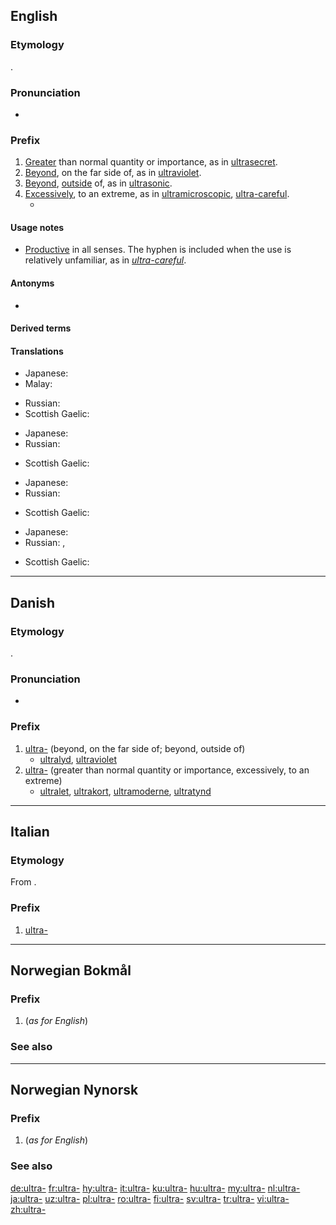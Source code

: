 {{also|ultra|ultrà}}
==English==

===Etymology===
{{borrowing|en|la|ultrā||beyond}}.

===Pronunciation===
* {{IPA|/ˈʌltɹə/|lang=en}}

===Prefix===
{{en-prefix}}

# [[greater|Greater]] than normal quantity or importance, as in [[ultrasecret]].
# [[beyond|Beyond]], on the far side of, as in [[ultraviolet]].
# [[beyond|Beyond]], [[outside]] of, as in [[ultrasonic]].
# [[excessively|Excessively]], to an extreme, as in [[ultramicroscopic]], [[ultra-careful]].
#* {{quote-magazine|date=2013-05-17
|author=George Monbiot|authorlink=George Monbiot
|title=Money just makes the rich suffer
|volume=188|issue=23|page=19
|magazine={{w|The Guardian Weekly}}
|url=http://www.guardian.co.uk/commentisfree/2013/may/06/politics-envy-keenest-rich
|passage=In order to grant the rich these pleasures, the social contract is reconfigured. [&hellip;]&nbsp; The public realm is privatised, the regulations restraining the '''ultra-'''wealthy and the companies they control are abandoned, and Edwardian levels of inequality are almost fetishised.}}

====Usage notes====
* [[productive|Productive]] in all senses. The hyphen is included when the use is relatively unfamiliar, as in ''[[ultra-careful]]''.

====Antonyms====
* {{l|en|infra-}}

====Derived terms====
{{prefixsee|en}}

====Translations====
{{trans-top|greater than normal quantity or importance}}
* Japanese: {{l|ja|超|tr=ちょう, chō}}
* Malay: {{t|ms|ultra-}}
{{trans-mid}}
* Russian: {{t+|ru|сверх-}}
* Scottish Gaelic: {{t|gd|os-}}
{{trans-bottom}}

{{trans-top|beyond, on the far side of}}
* Japanese: {{l|ja|超|tr=ちょう, chō}}
* Russian: {{t+|ru|ультра-}}
{{trans-mid}}
* Scottish Gaelic: {{t|gd|os-}}
{{trans-bottom}}

{{trans-top|beyond, outside of}}
* Japanese: {{l|ja|超|tr=ちょう, chō}}
* Russian: {{t+|ru|сверх-}}
{{trans-mid}}
* Scottish Gaelic: {{t|gd|os-}}
{{trans-bottom}}

{{trans-top|excessively, to an extreme}}
* Japanese: {{l|ja|超|tr=ちょう, chō}}
* Russian: {{t+|ru|ультра-}}, {{t+|ru|сверх-}}
{{trans-mid}}
* Scottish Gaelic: {{t|gd|os-}}
{{trans-bottom}}

----

==Danish==

===Etymology===
{{borrowing|da|la|ultrā||beyond}}.

===Pronunciation===
* {{IPA|/ultra-/|[ˈultˢʁ̥ɑˈ-]|[ˈultˢʁ̥ɑˌ-]|lang=da}}

===Prefix===
{{da-prefix}}

# [[ultra#English|ultra-]] (beyond, on the far side of; beyond, outside of)
#* [[ultralyd]], [[ultraviolet]]
# [[ultra#English|ultra-]] (greater than normal quantity or importance, excessively, to an extreme)
#* [[ultralet]], [[ultrakort]], [[ultramoderne]], [[ultratynd]]

----

==Italian==

===Etymology===
From {{etyl|la|it}} {{m|la|ultrā||beyond}}.

===Prefix===
{{head|it|prefix}}

# [[#English|ultra-]]

----

==Norwegian Bokmål==

===Prefix===
{{head|nb|prefix}}

# {{l|en|ultra-}} (''as for English'')

===See also===
{{prefixsee|nb}}

----

==Norwegian Nynorsk==

===Prefix===
{{head|nn|prefix}}

# {{l|en|ultra-}} (''as for English'')

===See also===
{{prefixsee|nn}}

[[de:ultra-]]
[[fr:ultra-]]
[[hy:ultra-]]
[[it:ultra-]]
[[ku:ultra-]]
[[hu:ultra-]]
[[my:ultra-]]
[[nl:ultra-]]
[[ja:ultra-]]
[[uz:ultra-]]
[[pl:ultra-]]
[[ro:ultra-]]
[[fi:ultra-]]
[[sv:ultra-]]
[[tr:ultra-]]
[[vi:ultra-]]
[[zh:ultra-]]